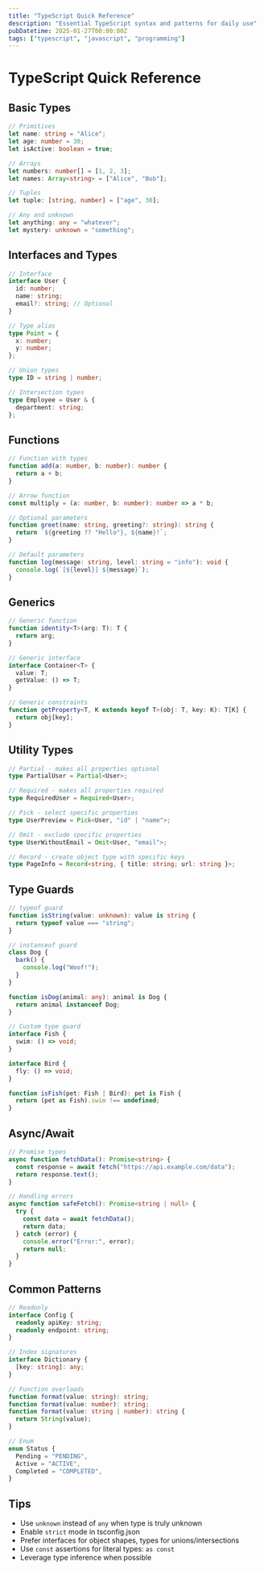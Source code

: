 ```yaml
---
title: "TypeScript Quick Reference"
description: "Essential TypeScript syntax and patterns for daily use"
pubDatetime: 2025-01-27T00:00:00Z
tags: ["typescript", "javascript", "programming"]
---
```


# TypeScript Quick Reference

## Basic Types

```typescript
// Primitives
let name: string = "Alice";
let age: number = 30;
let isActive: boolean = true;

// Arrays
let numbers: number[] = [1, 2, 3];
let names: Array<string> = ["Alice", "Bob"];

// Tuples
let tuple: [string, number] = ["age", 30];

// Any and unknown
let anything: any = "whatever";
let mystery: unknown = "something";
```

## Interfaces and Types

```typescript
// Interface
interface User {
  id: number;
  name: string;
  email?: string; // Optional
}

// Type alias
type Point = {
  x: number;
  y: number;
};

// Union types
type ID = string | number;

// Intersection types
type Employee = User & {
  department: string;
};
```

## Functions

```typescript
// Function with types
function add(a: number, b: number): number {
  return a + b;
}

// Arrow function
const multiply = (a: number, b: number): number => a * b;

// Optional parameters
function greet(name: string, greeting?: string): string {
  return `${greeting ?? "Hello"}, ${name}!`;
}

// Default parameters
function log(message: string, level: string = "info"): void {
  console.log(`[${level}] ${message}`);
}
```

## Generics

```typescript
// Generic function
function identity<T>(arg: T): T {
  return arg;
}

// Generic interface
interface Container<T> {
  value: T;
  getValue: () => T;
}

// Generic constraints
function getProperty<T, K extends keyof T>(obj: T, key: K): T[K] {
  return obj[key];
}
```

## Utility Types

```typescript
// Partial - makes all properties optional
type PartialUser = Partial<User>;

// Required - makes all properties required
type RequiredUser = Required<User>;

// Pick - select specific properties
type UserPreview = Pick<User, "id" | "name">;

// Omit - exclude specific properties
type UserWithoutEmail = Omit<User, "email">;

// Record - create object type with specific keys
type PageInfo = Record<string, { title: string; url: string }>;
```

## Type Guards

```typescript
// typeof guard
function isString(value: unknown): value is string {
  return typeof value === "string";
}

// instanceof guard
class Dog {
  bark() {
    console.log("Woof!");
  }
}

function isDog(animal: any): animal is Dog {
  return animal instanceof Dog;
}

// Custom type guard
interface Fish {
  swim: () => void;
}

interface Bird {
  fly: () => void;
}

function isFish(pet: Fish | Bird): pet is Fish {
  return (pet as Fish).swim !== undefined;
}
```

## Async/Await

```typescript
// Promise types
async function fetchData(): Promise<string> {
  const response = await fetch("https://api.example.com/data");
  return response.text();
}

// Handling errors
async function safeFetch(): Promise<string | null> {
  try {
    const data = await fetchData();
    return data;
  } catch (error) {
    console.error("Error:", error);
    return null;
  }
}
```

## Common Patterns

```typescript
// Readonly
interface Config {
  readonly apiKey: string;
  readonly endpoint: string;
}

// Index signatures
interface Dictionary {
  [key: string]: any;
}

// Function overloads
function format(value: string): string;
function format(value: number): string;
function format(value: string | number): string {
  return String(value);
}

// Enum
enum Status {
  Pending = "PENDING",
  Active = "ACTIVE",
  Completed = "COMPLETED",
}
```

## Tips

- Use `unknown` instead of `any` when type is truly unknown
- Enable `strict` mode in tsconfig.json
- Prefer interfaces for object shapes, types for unions/intersections
- Use `const` assertions for literal types: `as const`
- Leverage type inference when possible

